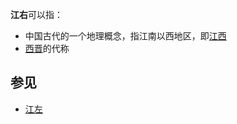 '''江右'''可以指：
*中国古代的一个地理概念，指江南以西地区，即[[江西|江西]]
*[[西晋|西晋]]的代称

==参见==
*[[江左|江左]]

{{disambig|Cat=二字中國相關消歧義}}